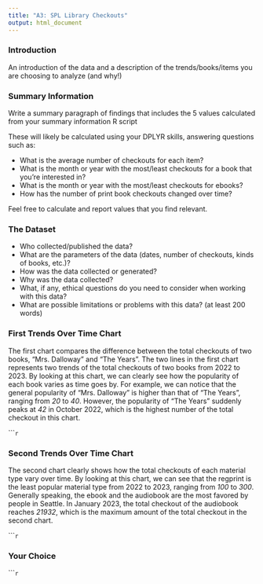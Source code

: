 ```yaml
---
title: "A3: SPL Library Checkouts"
output: html_document
---
```


### Introduction

An introduction of the data and a description of the trends/books/items you are choosing to analyze (and why!)

### Summary Information

Write a summary paragraph of findings that includes the 5 values calculated from your summary information R script

These will likely be calculated using your DPLYR skills, answering questions such as:

- What is the average number of checkouts for each item?
- What is the month or year with the most/least checkouts for a book that you're interested in?
- What is the month or year with the most/least checkouts for ebooks?
- How has the number of print book checkouts changed over time?

Feel free to calculate and report values that you find relevant.

### The Dataset

- Who collected/published the data?  
- What are the parameters of the data (dates, number of checkouts, kinds of books, etc.)?
- How was the data collected or generated?  
- Why was the data collected?  
- What, if any, ethical questions do you need to consider when working with this data?  
- What are possible limitations or problems with this data?   (at least 200 words)


### First Trends Over Time Chart

The first chart compares the difference between the total checkouts of two books, "Mrs. Dalloway" and "The Years". The two lines in the first chart represents two trends of the total checkouts of two books from 2022 to 2023. By looking at this chart, we can clearly see how the popularity of each book varies as time goes by. For example, we can notice that the general popularity of "Mrs. Dalloway" is higher than that of "The Years", ranging from *20* to *40*. However, the popularity of "The Years" suddenly peaks at *42* in October 2022, which is the highest number of the total checkout in this chart. 

``````r
```

### Second Trends Over Time Chart

The second chart clearly shows how the total checkouts of each material type vary over time. By looking at this chart, we can see that the regprint is the least popular material type from 2022 to 2023, ranging from *100* to *300*. Generally speaking, the ebook and the audiobook are the most favored by people in Seattle. In January 2023, the total checkout of the audiobook reaches *21932*, which is the maximum amount of the total checkout in the second chart. 

``````r
```

### Your Choice


``````r
```


